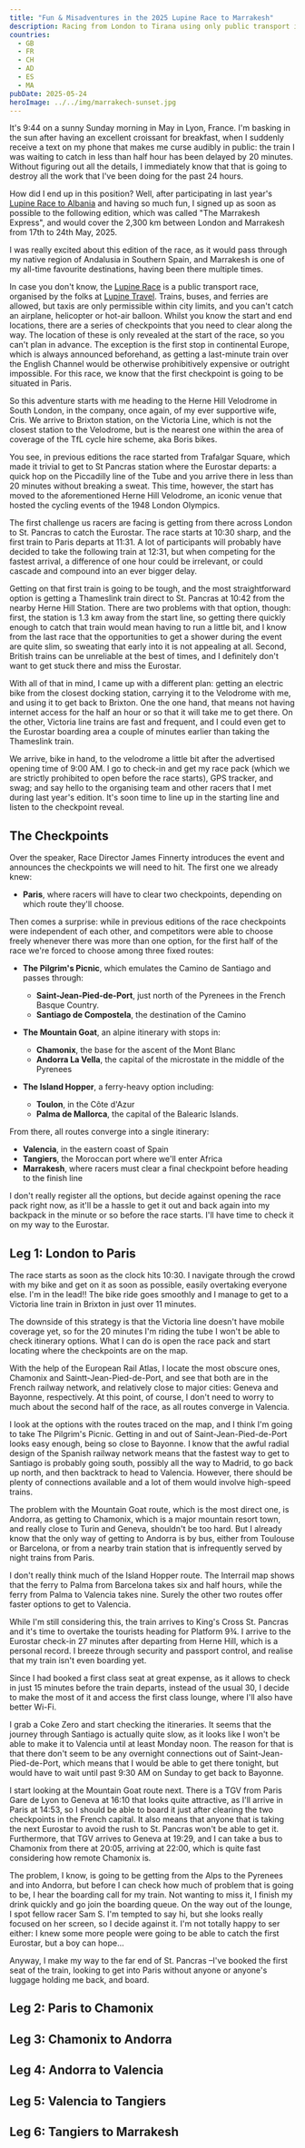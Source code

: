 ```yaml
---
title: "Fun & Misadventures in the 2025 Lupine Race to Marrakesh"
description: Racing from London to Tirana using only public transport is one of the most experiences I've ever had. Here's how I spent almost three days chaining together buses, trains, and ferries non-stop.
countries:
  - GB
  - FR
  - CH
  - AD
  - ES
  - MA
pubDate: 2025-05-24
heroImage: ../../img/marrakech-sunset.jpg
---
```

It's 9:44 on a sunny Sunday morning in May in Lyon, France. I'm basking in the sun after having an excellent
croissant for breakfast, when I suddenly receive a text on my phone that makes me curse audibly in public: the train
I was waiting to catch in less than half hour has been delayed by 20 minutes. Without figuring out all the details,
I immediately know that that is going to destroy all the work that I've been doing for the past 24 hours.

How did I end up in this position? Well, after participating in last year's [Lupine Race to Albania](/lupine-race-2024/)
and having so much fun, I signed up as soon as possible to the following edition, which was called "The Marrakesh
Express", and would cover the 2,300 km between London and Marrakesh from 17th to 24th May, 2025.

I was really excited about this edition of the race, as it would pass through my native region of Andalusia in
Southern Spain, and Marrakesh is one of my all-time favourite destinations, having been there multiple times.

In case you don't know, the [Lupine Race](https://lupine.co.uk/race/) is a public transport race, organised by the folks
at [Lupine Travel](https://lupinetravel.co.uk/). Trains, buses, and ferries are allowed, but taxis are only
permissible within city limits, and you can't catch an airplane, helicopter or hot-air balloon. Whilst you know the
start and end locations, there are a series of checkpoints that you need to clear along the way. The location of
these is only revealed at the start of the race, so you can't plan in advance. The exception is the first stop in
continental Europe, which is always announced beforehand, as getting a last-minute train over the English Channel
would be otherwise prohibitively expensive or outright impossible. For this race, we know that the first checkpoint
is going to be situated in Paris.

So this adventure starts with me heading to the Herne Hill Velodrome in South London, in the company, once again, of my
ever supportive wife, Cris. We arrive to Brixton station, on the Victoria Line, which is not the closest station to
the Velodrome, but is the nearest one within the area of coverage of the TfL cycle hire scheme, aka Boris bikes.

You see, in previous editions the race started from Trafalgar Square, which made it trivial to get to St Pancras
station where the Eurostar departs: a quick hop on the Piccadilly line of the Tube and you arrive there in less than
20 minutes without breaking a sweat. This time, however, the start has moved to the aforementioned Herne Hill
Velodrome, an iconic venue that hosted the cycling events of the 1948 London Olympics.

The first challenge us racers are facing is getting from there across London to St. Pancras to catch the Eurostar.
The race starts at 10:30 sharp, and the first train to Paris departs at 11:31. A lot of participants will probably
have decided to take the following train at 12:31, but when competing for the fastest arrival, a difference of one
hour could be irrelevant, or could cascade and compound into an ever bigger delay.

Getting on that first train is going to be tough, and the most straightforward option is getting a Thameslink train
direct to St. Pancras at 10:42 from the nearby Herne Hill Station. There are two problems with that option, though:
first, the station is 1.3 km away from the start line, so getting there quickly enough to catch that train would
mean having to run a little bit, and I know from the last race that the opportunities to get a shower during the
event are quite slim, so sweating that early into it is not appealing at all. Second, British trains can be
unreliable at the best of times, and I definitely don't want to get stuck there and miss the Eurostar.

With all of that in mind, I came up with a different plan: getting an electric bike from the closest docking station,
carrying it to the Velodrome with me, and using it to get back to Brixton. One the one hand, that means not having
internet access for the half an hour or so that it will take me to get there. On the other, Victoria line trains are
fast and frequent, and I could even get to the Eurostar boarding area a couple of minutes earlier than taking the
Thameslink train.

We arrive, bike in hand, to the velodrome a little bit after the advertised opening time of 9:00 AM. I go to
check-in and get my race pack (which we are strictly prohibited to open before the race starts), GPS tracker, and swag;
and say hello to the organising team and other racers that I met during last year's edition. It's soon time to line
up in the starting line and listen to the checkpoint reveal.

## The Checkpoints
Over the speaker, Race Director James Finnerty introduces the event and announces the checkpoints we will need to
hit. The first one we already knew:

- **Paris**, where racers will have to clear two checkpoints, depending on which route they'll choose.

Then comes a surprise: while in previous editions of the race checkpoints were independent of each other, and
competitors were able to choose freely whenever there was more than one option, for the first half of the race we're
forced to choose among three fixed routes:

- **The Pilgrim's Picnic**, which emulates the Camino de Santiago and passes through:
  - **Saint-Jean-Pied-de-Port**, just north of the Pyrenees in the French Basque Country.
  - **Santiago de Compostela**, the destination of the Camino

- **The Mountain Goat**, an alpine itinerary with stops in:
  - **Chamonix**, the base for the ascent of the Mont Blanc
  - **Andorra La Vella**, the capital of the microstate in the middle of the Pyrenees

- **The Island Hopper**, a ferry-heavy option including:
  - **Toulon**, in the Côte d'Azur
  - **Palma de Mallorca**, the capital of the Balearic Islands.

From there, all routes converge into a single itinerary:
- **Valencia**, in the eastern coast of Spain
- **Tangiers**, the Moroccan port where we'll enter Africa
- **Marrakesh**, where racers must clear a final checkpoint before heading to the finish line

I don't really register all the options, but decide against opening the race pack right now, as it'll be a hassle to
get it out and back again into my backpack in the minute or so before the race starts. I'll have time to check it on
my way to the Eurostar.

## Leg 1: London to Paris
The race starts as soon as the clock hits 10:30. I navigate through the crowd with my bike and get on it as soon as
possible, easily overtaking everyone else. I'm in the lead!! The bike ride goes smoothly and I manage to get to a
Victoria line train in Brixton in just over 11 minutes.

The downside of this strategy is that the Victoria line doesn't have mobile coverage yet, so for the 20 minutes I'm
riding the tube I won't be able to check itinerary options. What I can do is open the race pack and start locating
where the checkpoints are on the map.

With the help of the European Rail Atlas, I locate the most obscure ones, Chamonix and Saintt-Jean-Pied-de-Port, and see
that both are in the French railway network, and relatively close to major cities: Geneva and Bayonne, respectively.
At this point, of course, I don't need to worry to much about the second half of the race, as all routes converge in
Valencia.

I look at the options with the routes traced on the map, and I think I'm going to take The Pilgrim's Picnic. Getting
in and out of Saint-Jean-Pied-de-Port looks easy enough, being so close to Bayonne. I know that the awful
radial design of the Spanish railway network means that the fastest way to get to Santiago is probably going south,
possibly all the way to Madrid, to go back up north, and then backtrack to head to Valencia. However, there should
be plenty of connections available and a lot of them would involve high-speed trains.

The problem with the Mountain Goat route, which is the most direct one, is Andorra, as getting to Chamonix, which is a
major mountain resort town, and really close to Turin and Geneva, shouldn't be too hard. But I already know that the
only way of getting to Andorra is by bus, either from Toulouse or Barcelona, or from a nearby train station that is
infrequently served by night trains from Paris.

I don't really think much of the Island Hopper route. The Interrail map shows that the ferry to Palma from Barcelona
takes six and half hours, while the ferry from Palma to Valencia takes nine. Surely the other two routes offer
faster options to get to Valencia.

While I'm still considering this, the train arrives to King's Cross St. Pancras and it's time to overtake the
tourists heading for Platform 9¾. I arrive to the Eurostar check-in 27 minutes after departing from Herne Hill,
which is a personal record. I breeze through security and passport control, and realise that my train isn't even
boarding yet.

Since I had booked a first class seat at great expense, as it allows to check in just 15 minutes before the train
departs, instead of the usual 30, I decide to make the most of it and access the first class lounge, where I'll also
have better Wi-Fi.

I grab a Coke Zero and start checking the itineraries. It seems that the journey through Santiago is actually quite
slow, as it looks like I won't be able to make it to Valencia until at least Monday noon. The reason for that is
that there don't seem to be any overnight connections out of Saint-Jean-Pied-de-Port, which means that I would be
able to get there tonight, but would have to wait until past 9:30 AM on Sunday to get back to Bayonne.

I start looking at the Mountain Goat route next. There is a TGV from Paris Gare de Lyon to Geneva at 16:10 that looks
quite attractive, as I'll arrive in Paris at 14:53, so I should be able to board it just after clearing the two
checkpoints in the French capital. It also means that anyone that is taking the next Eurostar to avoid the rush to
St. Pancras won't be able to get it. Furthermore, that TGV arrives to Geneva at 19:29, and I can take a bus to
Chamonix from there at 20:05, arriving at 22:00, which is quite fast considering how remote Chamonix is.

The problem, I know, is going to be getting from the Alps to the Pyrenees and into Andorra, but before I can check
how much of problem that is going to be, I hear the boarding call for my train. Not wanting to miss it, I finish my
drink quickly and go join the boarding queue. On the way out of the lounge, I spot fellow racer Sam S. I'm tempted
to say hi, but she looks really focused on her screen, so I decide against it. I'm not totally happy to ser either:
I knew some more people were going to be able to catch the first Eurostar, but a boy can hope...

Anyway, I make my way to the far end of St. Pancras –I've booked the first seat of the train, looking to get into
Paris without anyone or anyone's luggage holding me back, and board.



## Leg 2: Paris to Chamonix

## Leg 3: Chamonix to Andorra

## Leg 4: Andorra to Valencia

## Leg 5: Valencia to Tangiers

## Leg 6: Tangiers to Marrakesh
